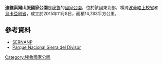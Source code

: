 {{stub}}
{{Unreferenced |time=2022-01-28T05:09:44+00:00 }}
{{Coord|7|16|31|S|74|4|25|W|display=title}}

'''迪維索爾山脈國家公園'''是[[秘魯|秘魯]]的[[國家公園|國家公園]]，位於該國東北部，橫跨[[波蒂略上校省|波蒂略上校省]]和[[烏卡亞利省|烏卡亞利省]]，成立於2015年11月8日，面積14,783平方公里。

==參考資料==
* [http://www.sernanp.gob.pe SERNANP]
* [http://www.sernanp.gob.pe/sierra-del-divisor Parque Nacional Sierra del Divisor]

{{Peru-geo-stub}}
[[Category:秘魯國家公園|Category:秘魯國家公園]]
